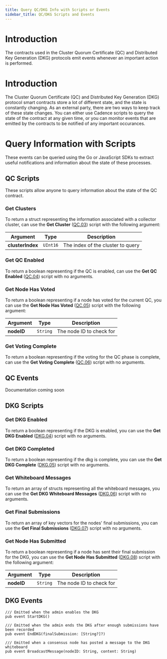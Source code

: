 ```yaml
---
title: Query QC/DKG Info with Scripts or Events
sidebar_title: QC/DKG Scripts and Events
---
```


# Introduction

The contracts used in the Cluster Quorum Certificate (QC) and Distributed Key Generation (DKG) protocols
emit events whenever an important action is performed.

# Introduction

The Cluster Quorum Certificate (QC) and Distributed Key Generation (DKG) protocol smart contracts
store a lot of different state, and the state is constantly changing.
As an external party, there are two ways to keep track of these state changes. 
You can either use Cadence scripts to query the state of the contract at any given time,
or you can monitor events that are emitted by the contracts to be notified of any important occurances.

# Query Information with Scripts

These events can be queried using the Go or JavaScript SDKs to extract useful notifications and information about the
state of these processes.

## QC Scripts

These scripts allow anyone to query information about the state of the QC contract.

### Get Clusters

To return a struct representing the information associated with a collector cluster,
can use the **Get Cluster** ([QC.03](/core-contracts/epoch)) script with the following argument:

| Argument         | Type     | Description |
|------------------|----------|-------------|
| **clusterIndex** | `UInt16` | The index of the cluster to query |

### Get QC Enabled

To return a boolean representing if the QC is enabled,
can use the **Get QC Enabled** ([QC.04](/core-contracts/epoch)) script with no arguments.

### Get Node Has Voted

To return a boolean representing if a node has voted for the current QC, you
can use the **Get Node Has Voted** ([QC.05](/core-contracts/epoch)) script with the following argument:

| Argument         | Type     | Description |
|------------------|----------|-------------|
| **nodeID** | `String` | The node ID to check for |


### Get Voting Complete

To return a boolean representing if the voting for the QC phase is complete,
can use the **Get Voting Complete** ([QC.06](/core-contracts/epoch)) script with no arguments.

## QC Events

Documentation coming soon

## DKG Scripts

### Get DKG Enabled

To return a boolean representing if the DKG is enabled, you
can use the **Get DKG Enabled** ([DKG.04](/core-contracts/epoch)) script with no arguments.

### Get DKG Completed

To return a boolean representing if the dkg is complete, you
can use the **Get DKG Complete** ([DKG.05](/core-contracts/epoch)) script with no arguments.

### Get Whiteboard Messages

To return an array of structs representing all the whiteboard messages, you
can use the **Get DKG Whiteboard Messages** ([DKG.06](/core-contracts/epoch)) script with no arguments.

### Get Final Submissions

To return an array of key vectors for the nodes' final submissions, you
can use the **Get Final Submissions** ([DKG.07](/core-contracts/epoch)) script with no arguments.

### Get Node Has Submitted

To return a boolean representing if a node has sent their final submission for the DKG, you
can use the **Get Node Has Submitted** ([DKG.08](/core-contracts/epoch)) script with the following argument:

| Argument         | Type     | Description |
|------------------|----------|-------------|
| **nodeID** | `String` | The node ID to check for |

## DKG Events

```cadence
/// Emitted when the admin enables the DKG
pub event StartDKG()

/// Emitted when the admin ends the DKG after enough submissions have been recorded
pub event EndDKG(finalSubmission: [String?]?)

/// Emitted when a consensus node has posted a message to the DKG whiteboard
pub event BroadcastMessage(nodeID: String, content: String)
```